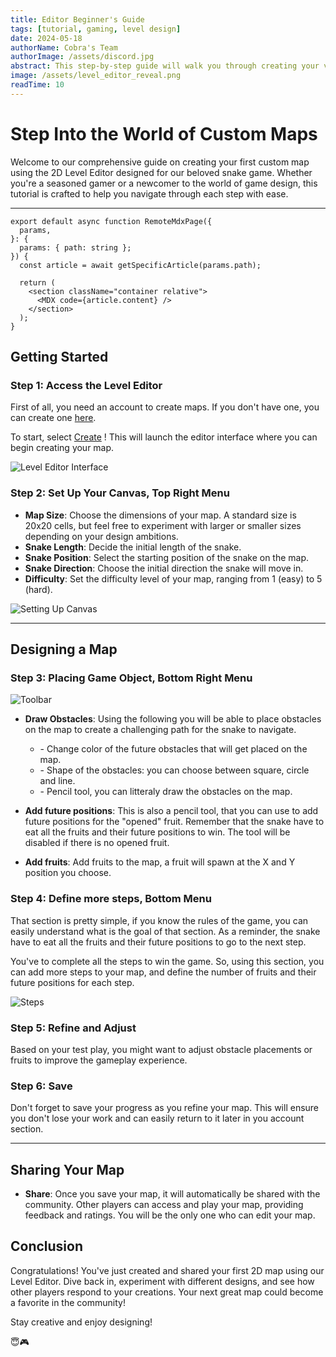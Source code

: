 ```yaml
---
title: Editor Beginner's Guide
tags: [tutorial, gaming, level design]
date: 2024-05-18
authorName: Cobra's Team
authorImage: /assets/discord.jpg
abstract: This step-by-step guide will walk you through creating your very own 2D map using our newly unveiled level editor.
image: /assets/level_editor_reveal.png
readTime: 10
---
```


# Step Into the World of Custom Maps

Welcome to our comprehensive guide on creating your first custom map using the 2D Level Editor designed for our beloved snake game. Whether you're a seasoned gamer or a newcomer to the world of game design, this tutorial is crafted to help you navigate through each step with ease.

---

```tsx
export default async function RemoteMdxPage({
  params,
}: {
  params: { path: string };
}) {
  const article = await getSpecificArticle(params.path);

  return (
    <section className="container relative">
      <MDX code={article.content} />
    </section>
  );
}
```

## Getting Started

### Step 1: Access the Level Editor

First of all, you need an account to create maps. If you don't have one, you can create one [here](https://snake.ninhache.fr/signup).

To start, select [Create](https://snake.ninhache.fr/create) ! This will launch the editor interface where you can begin creating your map.

![Level Editor Interface](/assets/level_editor_vanilla.png)

### Step 2: Set Up Your Canvas, Top Right Menu

- **Map Size**: Choose the dimensions of your map. A standard size is 20x20 cells, but feel free to experiment with larger or smaller sizes depending on your design ambitions.
- **Snake Length**: Decide the initial length of the snake.
- **Snake Position**: Select the starting position of the snake on the map.
- **Snake Direction**: Choose the initial direction the snake will move in.
- **Difficulty**: Set the difficulty level of your map, ranging from 1 (easy) to 5 (hard).

![Setting Up Canvas](/assets/editor_options.png)

---

## Designing a Map

### Step 3: Placing Game Object, Bottom Right Menu

![Toolbar](/assets/editor_toolbar.png)

- **Draw Obstacles**: Using the following you will be able to place obstacles on the map to create a challenging path for the snake to navigate.

  - \- Change color of the future obstacles that will get placed on the map.
  - \- Shape of the obstacles: you can choose between square, circle and line.
  - \- Pencil tool, you can litteraly draw the obstacles on the map.

- **Add future positions**: This is also a pencil tool, that you can use to add future positions for the "opened" fruit. Remember that the snake have to eat all the fruits and their future positions to win. The tool will be disabled if there is no opened fruit.
- **Add fruits**: Add fruits to the map, a fruit will spawn at the X and Y position you choose.

### Step 4: Define more steps, Bottom Menu

That section is pretty simple, if you know the rules of the game, you can easily understand what is the goal of that section.
As a reminder, the snake have to eat all the fruits and their future positions to go to the next step.

You've to complete all the steps to win the game.
So, using this section, you can add more steps to your map, and define the number of fruits and their future positions for each step.

![Steps](/assets/editor_steps.png)

### Step 5: Refine and Adjust

Based on your test play, you might want to adjust obstacle placements or fruits to improve the gameplay experience.

### Step 6: Save

Don't forget to save your progress as you refine your map. This will ensure you don't lose your work and can easily return to it later in you account section.

---

## Sharing Your Map

- **Share**: Once you save your map, it will automatically be shared with the community. Other players can access and play your map, providing feedback and ratings. You will be the only one who can edit your map.

## Conclusion

Congratulations! You've just created and shared your first 2D map using our Level Editor. Dive back in, experiment with different designs, and see how other players respond to your creations. Your next great map could become a favorite in the community!

Stay creative and enjoy designing!

😇🎮
